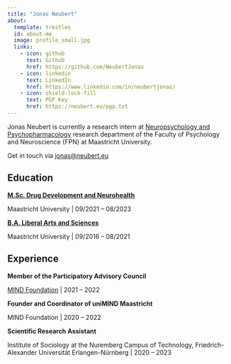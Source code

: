 ```yaml
---
title: "Jonas Neubert"
about:
  template: trestles
  id: about-me
  image: profile_small.jpg
  links:
    - icon: github
      text: Github
      href: https://github.com/NeubertJonas
    - icon: linkedin
      text: LinkedIn
      href: https://www.linkedin.com/in/neubertjonas/
    - icon: shield-lock-fill
      text: PGP Key
      href: https://neubert.eu/pgp.txt
---
```


:::{#about-me}

Jonas Neubert is currently a research intern at [Neuropsychology and Psychopharmacology](https://www.maastrichtuniversity.nl/research/neuropsychology-and-psychopharmacology) research department of the Faculty of Psychology and Neuroscience (FPN) at Maastricht University.

Get in touch via [jonas\@neubert.eu](mailto:jonas@neubert.eu)

## Education

**[M.Sc. Drug Development and Neurohealth](https://curriculum.maastrichtuniversity.nl/education/master/research-master-cognitive-and-clinical-neuroscience-specialisation-drug-development)** 

Maastricht University | 09/2021 -- 08/2023

**[B.A. Liberal Arts and Sciences](https://curriculum.maastrichtuniversity.nl/education/bachelor/university-college-maastricht)**

Maastricht University \| 09/2016 -- 08/2021

## Experience

**Member of the Participatory Advisory Council**

[MIND Foundation](https://mind-foundation.org) \| 2021 -- 2022

**Founder and Coordinator of uniMIND Maastricht**

MIND Foundation \| 2020 -- 2022

**Scientific Research Assistant**

Institute of Sociology at the Nuremberg Campus of Technology, Friedrich-Alexander Universität Erlangen-Nürnberg \| 2020 -- 2023

:::

